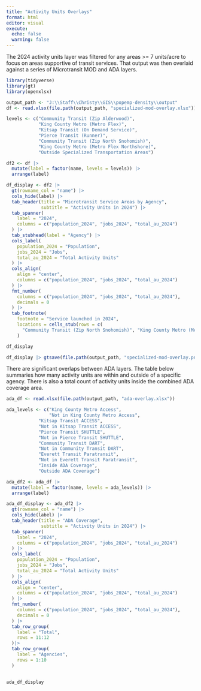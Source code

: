```yaml
---
title: "Activity Units Overlays"
format: html
editor: visual
execute: 
  echo: false
  warning: false
---
```


The 2024 activity units layer was filtered for any areas \>= 7 units/acre to focus on areas supportive of transit services. That output was then overlaid against a series of Microtransit MOD and ADA layers.

```r
library(tidyverse)
library(gt)
library(openxlsx)
```

```r
output_path <- "J:\\Staff\\Christy\\GIS\\popemp-density\\output"
df <- read.xlsx(file.path(output_path, "specialized-mod-overlay.xlsx"))

levels <- c("Community Transit (Zip Alderwood)", 
            "King County Metro (Metro Flex)",
            "Kitsap Transit (On Demand Service)",
            "Pierce Transit (Runner)",
            "Community Transit (Zip North Snohomish)",
            "King County Metro (Metro Flex Northshore)",
            "Outside Specialized Transportation Areas")

df2 <- df |> 
  mutate(label = factor(name, levels = levels)) |> 
  arrange(label)
```

```r
df_display <- df2 |> 
  gt(rowname_col = "name") |> 
  cols_hide(label) |> 
  tab_header(title = "Microtransit Service Areas by Agency",
             subtitle = "Activity Units in 2024") |> 
  tab_spanner(
    label = "2024",
    columns = c("population_2024", "jobs_2024", "total_au_2024")
  ) |> 
  tab_stubhead(label = "Agency") |> 
  cols_label(
    population_2024 = "Population",
    jobs_2024 = "Jobs",
    total_au_2024 = "Total Activity Units"
  ) |> 
  cols_align(
    align = "center",
    columns = c("population_2024", "jobs_2024", "total_au_2024")
  ) |> 
  fmt_number(
    columns = c("population_2024", "jobs_2024", "total_au_2024"),
    decimals = 0
  ) |> 
  tab_footnote(
    footnote = "Service launched in 2024",
    locations = cells_stub(rows = c(
      "Community Transit (Zip North Snohomish)", "King County Metro (Metro Flex Northshore)"))
    )

df_display
```

```r
df_display |> gtsave(file.path(output_path, "specialized-mod-overlay.png"), expand = 10)
```

There are significant overlaps between ADA layers. The table below summaries how many activity units are within and outside of a specific agency. There is also a total count of activity units inside the combined ADA coverage area.

```r
ada_df <- read.xlsx(file.path(output_path, "ada-overlay.xlsx"))

ada_levels <- c("King County Metro Access", 
                "Not in King County Metro Access",
            "Kitsap Transit ACCESS",
            "Not in Kitsap Transit ACCESS",
            "Pierce Transit SHUTTLE",
            "Not in Pierce Transit SHUTTLE",
            "Community Transit DART",
            "Not in Community Transit DART",
            "Everett Transit Paratransit",
            "Not in Everett Transit Paratransit",
            "Inside ADA Coverage",
            "Outside ADA Coverage")

ada_df2 <- ada_df |> 
  mutate(label = factor(name, levels = ada_levels)) |> 
  arrange(label)

```

```r
ada_df_display <- ada_df2 |> 
  gt(rowname_col = "name") |> 
  cols_hide(label) |> 
  tab_header(title = "ADA Coverage",
             subtitle = "Activity Units in 2024") |> 
  tab_spanner(
    label = "2024",
    columns = c("population_2024", "jobs_2024", "total_au_2024")
  ) |> 
  cols_label(
    population_2024 = "Population",
    jobs_2024 = "Jobs",
    total_au_2024 = "Total Activity Units"
  ) |> 
  cols_align(
    align = "center",
    columns = c("population_2024", "jobs_2024", "total_au_2024")
  ) |> 
  fmt_number(
    columns = c("population_2024", "jobs_2024", "total_au_2024"),
    decimals = 0
  ) |>
  tab_row_group(
    label = "Total",
    rows = 11:12
  )|>
  tab_row_group(
    label = "Agencies",
    rows = 1:10
  ) 
  

ada_df_display
```
